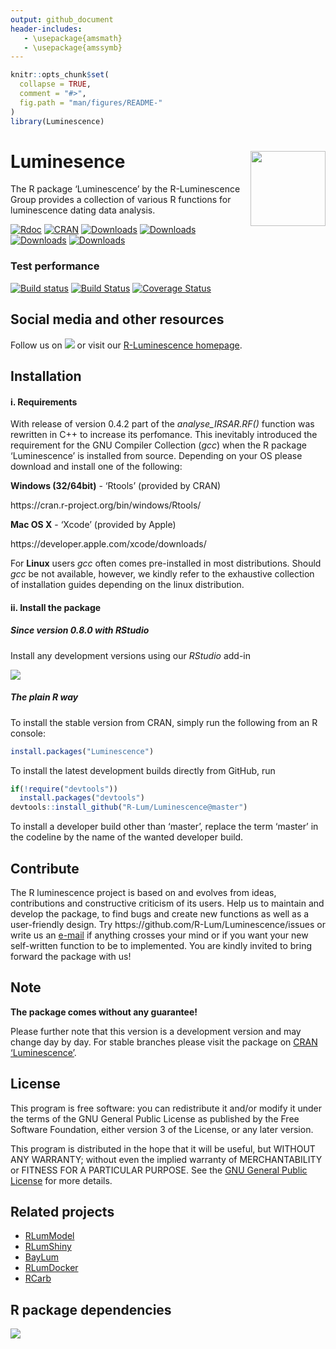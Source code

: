 ```yaml
---
output: github_document
header-includes:
   - \usepackage{amsmath}
   - \usepackage{amssymb}
---
```

<!-- README.md was auto-generated by README.Rmd. Please DO NOT edit by hand!-->

```r
knitr::opts_chunk$set(
  collapse = TRUE,
  comment = "#>",
  fig.path = "man/figures/README-"
)
library(Luminescence)
```


# Luminesence <img width=120px src="man/figures/RL_Logo.svg" align="right" />

The R package 'Luminescence' by the R-Luminescence Group provides a collection of various R functions for luminescence dating data analysis.

[![Rdoc](http://www.rdocumentation.org/badges/version/Luminescence)](http://www.rdocumentation.org/packages/Luminescence)
[![CRAN](http://www.r-pkg.org/badges/version/Luminescence)](https://cran.r-project.org/package=Luminescence)
[![Downloads](http://cranlogs.r-pkg.org/badges/grand-total/Luminescence)](http://www.r-pkg.org/pkg/Luminescence)
[![Downloads](http://cranlogs.r-pkg.org/badges/Luminescence)](http://www.r-pkg.org/pkg/Luminescence)
[![Downloads](http://cranlogs.r-pkg.org/badges/last-week/Luminescence)](http://www.r-pkg.org/pkg/Luminescence)
[![Downloads](http://cranlogs.r-pkg.org/badges/last-day/Luminescence)](http://www.r-pkg.org/pkg/Luminescence)

### Test performance
[![Build status](https://ci.appveyor.com/api/projects/status/jtgqr9a6jajn02y0/branch/master?svg=true)](https://ci.appveyor.com/project/tzerk/luminescence/branch/dev_0.9.0)
[![Build Status](https://travis-ci.org/R-Lum/Luminescence.svg?branch=dev_0.9.0)](https://travis-ci.org/R-Lum/Luminescence)
[![Coverage Status](https://img.shields.io/codecov/c/github/R-Lum/Luminescence.svg)](https://codecov.io/github/R-Lum/Luminescence?branch=dev_0.9.0)

## Social media and other resources 
Follow us on [![](http://i.imgur.com/wWzX9uB.png)](https://www.twitter.com/RLuminescence) or visit 
our [R-Luminescence homepage](http://www.r-luminescence.org).

## Installation

#### i. Requirements

With release of version 0.4.2 part of the *analyse_IRSAR.RF()* function was rewritten in C++ to 
increase its perfomance. This inevitably introduced the requirement for the GNU Compiler Collection (*gcc*) 
when the R package 'Luminescence' is installed from source. 
Depending on your OS please download and install one of the following:

**Windows (32/64bit)** - 'Rtools' (provided by CRAN)

   https://cran.r-project.org/bin/windows/Rtools/

**Mac OS X** - 'Xcode' (provided by Apple)

   https://developer.apple.com/xcode/downloads/

For **Linux** users *gcc* often comes pre-installed in most distributions. Should *gcc* be not available, however, we kindly refer to the exhaustive collection of installation guides depending on the linux distribution.

#### ii. Install the package

##### Since version 0.8.0 with RStudio

Install any development versions using our *RStudio* add-in

![](man/figures/README-Screenshot_AddIn.png)


##### The plain **R** way

To install the stable version from CRAN, simply run the following from an R console:

```r
install.packages("Luminescence")
```

To install the latest development builds directly from GitHub, run

```r
if(!require("devtools"))
  install.packages("devtools")
devtools::install_github("R-Lum/Luminescence@master")
```

To install a developer build other than 'master', replace the term 'master' in the codeline by the name
of the wanted developer build. 

## Contribute

The R luminescence project is based on and evolves from ideas, contributions and constructive criticism of its users. Help us to maintain and develop the package, to find bugs and create new functions as well as a user-friendly design. Try https://github.com/R-Lum/Luminescence/issues or write us an [e-mail](mailto:developers@r-luminescence.org) if anything crosses your mind or if you want your new self-written function to be to implemented. You are kindly invited to bring forward the package with us!

## Note

**The package comes without any guarantee!**

Please further note that this version is a development version and may change day by day. For stable branches please visit
the package on [CRAN 'Luminescence'](https://cran.r-project.org/package=Luminescence).

## License

This program is free software: you can redistribute it and/or modify
it under the terms of the GNU General Public License as published by
the Free Software Foundation, either version 3 of the License, or
any later version.

 This program is distributed in the hope that it will be useful,
 but WITHOUT ANY WARRANTY; without even the implied warranty of
 MERCHANTABILITY or FITNESS FOR A PARTICULAR PURPOSE.  See the
 [GNU General Public License](https://github.com/R-Lum/Luminescence/blob/master/LICENSE) for more details.

## Related projects 

* [RLumModel](https://github.com/R-Lum/RLumModel)
* [RLumShiny](https://github.com/R-Lum/RLumShiny)
* [BayLum](https://github.com/R-Lum/BayLum)
* [RLumDocker](https://github.com/R-Lum/RLumDocker)
* [RCarb](https://github.com/R-Lum/RCarb)

## R package dependencies
![](man/figures/README-Package_DependencyGraph.png)
